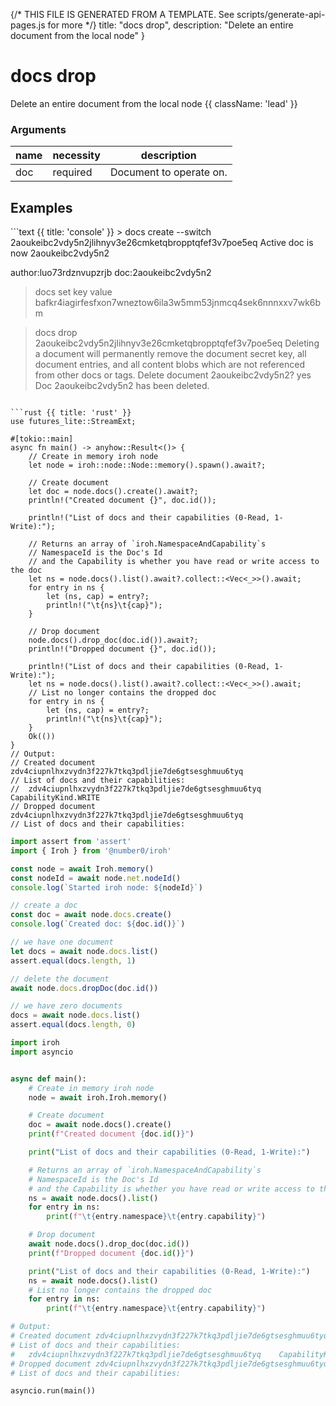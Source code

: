 {/* THIS FILE IS GENERATED FROM A TEMPLATE. See scripts/generate-api-pages.js for more */}
    title: "docs drop",
    description: "Delete an entire document from the local node"
}

<div className='not-prose mb-5'>
    <Breadcrumbs pages={[
        { name: 'API', href: '/docs/api', current: false },
        { name: 'docs drop', href: '/docs/api/docs-drop', current: true },
    ]} />
</div>

# docs drop

Delete an entire document from the local node {{ className: 'lead' }}


### Arguments

| name | necessity | description |
| ---- | --------- | ----------- |
| doc  | required | Document to operate on. |



## Examples

<CodeGroup title="docs drop">
```text {{ title: 'console' }}
> docs create --switch
2aoukeibc2vdy5n2jlihnyv3e26cmketqbropptqfef3v7poe5eq
Active doc is now 2aoukeibc2vdy5n2

author:luo73rdznvupzrjb doc:2aoukeibc2vdy5n2
> docs set key value
bafkr4iagirfesfxon7wneztow6ila3w5mm53jnmcq4sek6nnnxxv7wk6bm

> docs drop 2aoukeibc2vdy5n2jlihnyv3e26cmketqbropptqfef3v7poe5eq
Deleting a document will permanently remove the document secret key, all document entries,
and all content blobs which are not referenced from other docs or tags.
Delete document 2aoukeibc2vdy5n2? yes
Doc 2aoukeibc2vdy5n2 has been deleted.
```

```rust {{ title: 'rust' }}
use futures_lite::StreamExt;

#[tokio::main]
async fn main() -> anyhow::Result<()> {
    // Create in memory iroh node
    let node = iroh::node::Node::memory().spawn().await?;

    // Create document
    let doc = node.docs().create().await?;
    println!("Created document {}", doc.id());

    println!("List of docs and their capabilities (0-Read, 1-Write):");

    // Returns an array of `iroh.NamespaceAndCapability`s
    // NamespaceId is the Doc's Id
    // and the Capability is whether you have read or write access to the doc
    let ns = node.docs().list().await?.collect::<Vec<_>>().await;
    for entry in ns {
        let (ns, cap) = entry?;
        println!("\t{ns}\t{cap}");
    }

    // Drop document
    node.docs().drop_doc(doc.id()).await?;
    println!("Dropped document {}", doc.id());

    println!("List of docs and their capabilities (0-Read, 1-Write):");
    let ns = node.docs().list().await?.collect::<Vec<_>>().await;
    // List no longer contains the dropped doc
    for entry in ns {
        let (ns, cap) = entry?;
        println!("\t{ns}\t{cap}");
    }
    Ok(())
}
// Output:
// Created document zdv4ciupnlhxzvydn3f227k7tkq3pdljie7de6gtsesghmuu6tyq
// List of docs and their capabilities:
// 	zdv4ciupnlhxzvydn3f227k7tkq3pdljie7de6gtsesghmuu6tyq	CapabilityKind.WRITE
// Dropped document zdv4ciupnlhxzvydn3f227k7tkq3pdljie7de6gtsesghmuu6tyq
// List of docs and their capabilities:

```


```js {{ title: 'nodejs' }}
import assert from 'assert'
import { Iroh } from '@number0/iroh'

const node = await Iroh.memory()
const nodeId = await node.net.nodeId()
console.log(`Started iroh node: ${nodeId}`)

// create a doc
const doc = await node.docs.create()
console.log(`Created doc: ${doc.id()}`)

// we have one document
let docs = await node.docs.list()
assert.equal(docs.length, 1)

// delete the document
await node.docs.dropDoc(doc.id())

// we have zero documents
docs = await node.docs.list()
assert.equal(docs.length, 0)
```


```python {{ title: 'python' }}
import iroh
import asyncio


async def main():
    # Create in memory iroh node
    node = await iroh.Iroh.memory()

    # Create document
    doc = await node.docs().create()
    print(f"Created document {doc.id()}")

    print("List of docs and their capabilities (0-Read, 1-Write):")

    # Returns an array of `iroh.NamespaceAndCapability`s
    # NamespaceId is the Doc's Id
    # and the Capability is whether you have read or write access to the doc
    ns = await node.docs().list()
    for entry in ns:
        print(f"\t{entry.namespace}\t{entry.capability}")

    # Drop document
    await node.docs().drop_doc(doc.id())
    print(f"Dropped document {doc.id()}")

    print("List of docs and their capabilities (0-Read, 1-Write):")
    ns = await node.docs().list()
    # List no longer contains the dropped doc
    for entry in ns:
        print(f"\t{entry.namespace}\t{entry.capability}")

# Output:
# Created document zdv4ciupnlhxzvydn3f227k7tkq3pdljie7de6gtsesghmuu6tyq
# List of docs and their capabilities:
# 	zdv4ciupnlhxzvydn3f227k7tkq3pdljie7de6gtsesghmuu6tyq	CapabilityKind.WRITE
# Dropped document zdv4ciupnlhxzvydn3f227k7tkq3pdljie7de6gtsesghmuu6tyq
# List of docs and their capabilities:

asyncio.run(main())

```


</CodeGroup>
